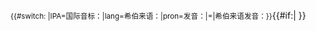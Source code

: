 <onlyinclude><small>{{#switch: {{{2}}}|IPA=国际音标：|lang=希伯来语：|pron=发音：|=|希伯来语发音：}}</small>{{IPA|[[希伯来语|[{{{1}}}]]]}}{{#if:{{{3|}}}|{{IPA audio link|{{{3}}} }} }}</onlyinclude><noinclude>
{{documentation|Template:usage of IPA templates}}
<!-- PLEASE ADD CATEGORIES BELOW THIS LINE, THANKS. -->
[[Category:IPA語言模板|{{PAGENAME}}]]
</noinclude>